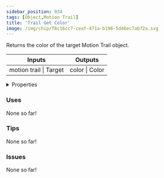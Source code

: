 ```yaml
---
sidebar_position: 934
tags: [Object,Motion Trail]
title: 'Trail Get Color'
image: /img/chip/f8c16cc7-ceaf-471a-b196-5d46ec7ab72a.svg
---
```


Returns the color of the target Motion Trail object.



<IChip uuid="f8c16cc7-ceaf-471a-b196-5d46ec7ab72a"/>

<table><thead><tr><th>Inputs</th><th>Outputs</th></tr></thead><tbody><tr><td>motion trail | Target</td><td>color | Color</td></tr></tbody></table>

<details>
  <summary>Properties</summary>
  <div>
    <div>
    <table>
      <tbody>
        <tr>
          <td>Is beta required?</td>
          <td>No</td>
        </tr>
        <tr>
          <td>Is chip a trolling risk?</td>
          <td>No</td>
        </tr>
        <tr>
          <td>Is chip a role assignment risk?</td>
          <td>No</td>
        </tr>
        <tr>
          <td>Chip UUID</td>
          <td>f8c16cc7-ceaf-471a-b196-5d46ec7ab72a</td>
        </tr>
        <tr>
          <td>Room availability</td>
          <td>Available everywhere</td>
        </tr>
      </tbody>
    </table>
    </div>
  </div>
</details>

### Uses

None so far!

### Tips

None so far!

### Issues

None so far!